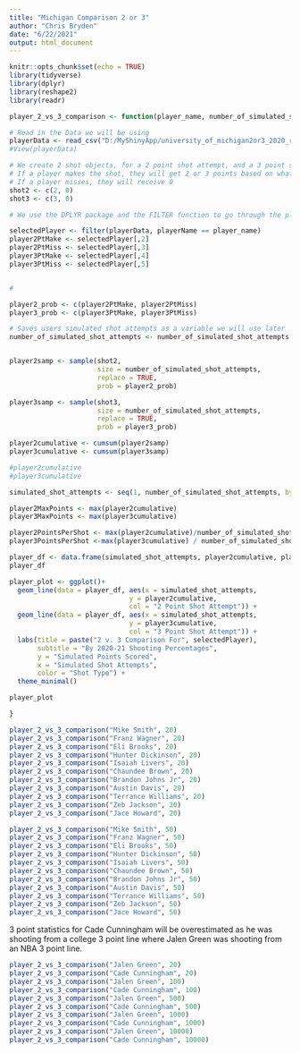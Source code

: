 ---
title: "Michigan Comparison 2 or 3"
author: "Chris Bryden"
date: "6/22/2021"
output: html_document
---

```{r setup, include=FALSE}
knitr::opts_chunk$set(echo = TRUE)
library(tidyverse)
library(dplyr)
library(reshape2)
library(readr)
```

```{r}
player_2_vs_3_comparison <- function(player_name, number_of_simulated_shot_attempts){

# Read in the Data we will be using
playerData <- read_csv("D:/MyShinyApp/university_of_michigan2or3_2020_roster_career_probs.csv")
#View(playerData)

# We create 2 shot objects, for a 2 point shot attempt, and a 3 point shot attempt.
# If a player makes the shot, they will get 2 or 3 points based on what shot was attempted
# If a player misses, they will receive 0
shot2 <- c(2, 0)
shot3 <- c(3, 0)

# We use the DPLYR package and the FILTER function to go through the playerName column of our dataset, and when it finds the match, it filters that row. From there we use the corresponding column index to specify the statistic we need. 

selectedPlayer <- filter(playerData, playerName == player_name)
player2PtMake <- selectedPlayer[,2]
player2PtMiss <- selectedPlayer[,3]
player3PtMake <- selectedPlayer[,4]
player3PtMiss <- selectedPlayer[,5]


# 

player2_prob <- c(player2PtMake, player2PtMiss)
player3_prob <- c(player3PtMake, player3PtMiss)

# Saves users simulated shot attempts as a variable we will use later
number_of_simulated_shot_attempts <- number_of_simulated_shot_attempts


player2samp <- sample(shot2,
                      size = number_of_simulated_shot_attempts, 
                      replace = TRUE, 
                      prob = player2_prob)

player3samp <- sample(shot3,
                      size = number_of_simulated_shot_attempts,
                      replace = TRUE,
                      prob = player3_prob)

player2cumulative <- cumsum(player2samp)
player3cumulative <- cumsum(player3samp)

#player2cumulative
#player3cumulative

simulated_shot_attempts <- seq(1, number_of_simulated_shot_attempts, by = 1)

player2MaxPoints <- max(player2cumulative)
player3MaxPoints <- max(player3cumulative)

player2PointsPerShot <- max(player2cumulative)/number_of_simulated_shot_attempts
player3PointsPerShot <-max(player3cumulative) / number_of_simulated_shot_attempts

player_df <- data.frame(simulated_shot_attempts, player2cumulative, player3cumulative)
player_df

player_plot <- ggplot()+
  geom_line(data = player_df, aes(x = simulated_shot_attempts, 
                              y = player2cumulative,
                              col = "2 Point Shot Attempt")) +
  geom_line(data = player_df, aes(x = simulated_shot_attempts,
                              y = player3cumulative,
                              col = "3 Point Shot Attempt")) +
  labs(title = paste("2 v. 3 Comparison For", selectedPlayer),
       subtitle = "By 2020-21 Shooting Percentages",
       y = "Simulated Points Scored",
       x = "Simulated Shot Attempts",
       color = "Shot Type") +
  theme_minimal()

player_plot

}


```




```{r}
player_2_vs_3_comparison("Mike Smith", 20)
player_2_vs_3_comparison("Franz Wagner", 20)
player_2_vs_3_comparison("Eli Brooks", 20)
player_2_vs_3_comparison("Hunter Dickinson", 20)
player_2_vs_3_comparison("Isaiah Livers", 20)
player_2_vs_3_comparison("Chaundee Brown", 20)
player_2_vs_3_comparison("Brandon Johns Jr", 20)
player_2_vs_3_comparison("Austin Davis", 20)
player_2_vs_3_comparison("Terrance Williams", 20)
player_2_vs_3_comparison("Zeb Jackson", 20)
player_2_vs_3_comparison("Jace Howard", 20)
```



```{r}
player_2_vs_3_comparison("Mike Smith", 50)
player_2_vs_3_comparison("Franz Wagner", 50)
player_2_vs_3_comparison("Eli Brooks", 50)
player_2_vs_3_comparison("Hunter Dickinson", 50)
player_2_vs_3_comparison("Isaiah Livers", 50)
player_2_vs_3_comparison("Chaundee Brown", 50)
player_2_vs_3_comparison("Brandon Johns Jr", 50)
player_2_vs_3_comparison("Austin Davis", 50)
player_2_vs_3_comparison("Terrance Williams", 50)
player_2_vs_3_comparison("Zeb Jackson", 50)
player_2_vs_3_comparison("Jace Howard", 50)
```





3 point statistics for Cade Cunningham will be overestimated as he was shooting from a college 3 point line where Jalen Green was shooting from an NBA 3 point line.

```{r}
player_2_vs_3_comparison("Jalen Green", 20)
player_2_vs_3_comparison("Cade Cunningham", 20)
player_2_vs_3_comparison("Jalen Green", 100)
player_2_vs_3_comparison("Cade Cunningham", 100)
player_2_vs_3_comparison("Jalen Green", 500)
player_2_vs_3_comparison("Cade Cunningham", 500)
player_2_vs_3_comparison("Jalen Green", 1000)
player_2_vs_3_comparison("Cade Cunningham", 1000)
player_2_vs_3_comparison("Jalen Green", 10000)
player_2_vs_3_comparison("Cade Cunningham", 10000)
```


